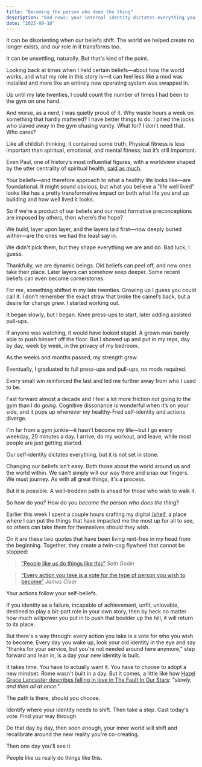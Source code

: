 ```yaml
---
title: "Becoming the person who does the thing"
description: "Bad news: your internal identity dictates everything you do. Good news: you can change it"
date: "2025-09-10"
---
```


<Tweet id="1965662575368265755" />

It can be disorienting when our beliefs shift. The world we helped create no longer exists, and our role in it transforms too.

It can be unsettling, naturally. But that's kind of the point.

Looking back at times when I held certain beliefs—about how the world works, and what my role in this story is—it can feel less like a mod was installed and more like an entirely new operating system was swapped in.

Up until my late twenties, I could count the number of times I had been to the gym on one hand.

And worse, as a nerd, I was quietly proud of it. Why waste hours a week on something that hardly mattered? I have better things to do. I pitied the jocks who slaved away in the gym chasing vanity. What for? I don't need that. Who cares?

Like all childish thinking, it contained some truth. Physical fitness is less important than spiritual, emotional, and mental fitness; but it’s still important.

Even Paul, one of history’s most influential figures, with a worldview shaped by the utter centrality of spiritual health, <a href="https://www.bible.com/bible/111/1TI.4.8.NIV" target="_blank">said as much</a>.

Your beliefs—and therefore approach to what a healthy life looks like—are foundational. It might sound obvious, but what you believe a "life well lived" looks like has a pretty transformative impact on both what life you end up building and how well lived it looks.

So if we’re a product of our beliefs and our most formative preconceptions are imposed by others, then where’s the hope?

We build, layer upon layer, and the layers laid first—now deeply buried within—are the ones we had the least say in.

We didn't pick them, but they shape everything we are and do. Bad luck, I guess.

Thankfully, we are dynamic beings. Old beliefs can peel off, and new ones take their place. Later layers can somehow seep deeper. Some recent beliefs can even become cornerstones.

For me, something shifted in my late twenties. Growing up I guess you could call it. I don’t remember the exact straw that broke the camel’s back, but a desire for change grew. I started working out.

It began slowly, but I began. Knee press-ups to start, later adding assisted pull-ups.

If anyone was watching, it would have looked stupid. A grown man barely able to push himself off the floor. But I showed up and put in my reps, day by day, week by week, in the privacy of my bedroom.

As the weeks and months passed, my strength grew.

Eventually, I graduated to full press-ups and pull-ups, no mods required.

Every small win reinforced the last and led me further away from who I used to be.

Fast forward almost a decade and I feel a lot more friction _not_ going to the gym than I do _going_. Cognitive dissonance is wonderful when it’s on your side, and it pops up whenever my healthy-Fred self-identity and actions diverge.

I'm far from a gym junkie—it hasn't become my life—but I go every weekday, 20 minutes a day. I arrive, do my workout, and leave, while most people are just getting started.

<EmailSubscribe />

Our self-identity dictates everything, but it is not set in stone.

Changing our beliefs isn’t easy. Both those about the world around us and the world within. We can't simply will our way there and snap our fingers. We must journey. As with all great things, it's a process.

But it is possible. A well-trodden path is ahead for those who wish to walk it.

So how do you? How do you _become the person who does the thing_?

Earlier this week I spent a couple hours crafting my digital <a href="/shelf" target="_blank">/shelf</a>, a place where I can put the things that have impacted me the most up for all to see, so others can take them for themselves should they wish.

On it are these two quotes that have been living rent-free in my head from the beginning. Together, they create a twin-cog flywheel that cannot be stopped:

> <a href="https://seths.blog/2013/07/people-like-us-do-stuff-like-this/" target="_blank">&ldquo;People like us do things like this&rdquo;</a>
> <cite>Seth Godin</cite>

> <a href="https://jamesclear.com/quotes/every-action-you-take-is-a-vote-for-the-type-of-person-you-wish-to-become" target="_blank">&ldquo;Every action you take is a vote for the type of person you wish to become&rdquo;</a>
> <cite>James Clear</cite>

Your actions follow your self-beliefs.

If you identity as a failure, incapable of achievement, unfit, unlovable, destined to play a bit-part role in your own story, then by heck no matter how much willpower you put in to push that boulder up the hill, it will return to its place.

But there's a way through: every action you take is a vote for who you wish to become. Every day you wake up, look your old identity in the eye and say "thanks for your service, but you're not needed around here anymore," step forward and lean in, is a day your new identity is built.

It takes time. You have to actually want it. You have to choose to adopt a new mindset. Rome wasn't built in a day. But it comes, a little like how <a href="https://quoteinvestigator.com/2018/08/08/all-at-once/" rel="nofollow noreferrer" target="_blank">Hazel Grace Lancaster describes falling in love in The Fault In Our Stars</a>: _"slowly, and then all at once."_

The path is there, should you choose.

Identify where your identity needs to shift. Then take a step. Cast today's vote. Find your way through.

Do that day by day, then soon enough, your inner world will shift and recalibrate around the new reality you're co-creating.

Then one day you'll see it.

People like us really do things like this.
